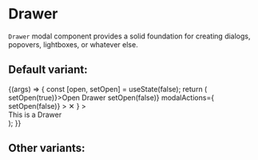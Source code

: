 
<Meta title="Core/Drawer" component={Drawer} />

# Drawer

`Drawer` modal component provides a solid foundation for creating dialogs, popovers,
lightboxes, or whatever else.

## Default variant:

<Canvas>
  <Story name="Default" args={{ variant: "temporary", anchor: "left" }}>
    {(args) => {
      const [open, setOpen] = useState(false);
      return (
        <div>
          <ButtonFilled onClick={() => setOpen(true)}>Open Drawer</ButtonFilled>
          <Drawer
            {...args}
            open={open}
            onClose={() => setOpen(false)}
            modalActions={
              <ButtonOutlined
                style={{ float: "right" }}
                onClick={() => setOpen(false)}
              >
                &#x2715;
              </ButtonOutlined>
            }
          >
            <div
              style={{
                padding: "4rem",
                fontSize: "2rem",
              }}
            >
              This is a Drawer
            </div>
          </Drawer>
        </div>
      );
    }}
  </Story>
</Canvas>

## Other variants:

<ArgsTable of={Drawer} />

